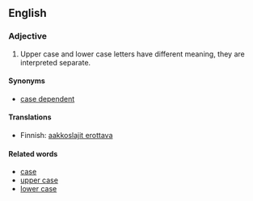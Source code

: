 == English ==

===Adjective===
#Upper case and lower case letters have different meaning, they are interpreted separate.

====Synonyms====
*[[case dependent]]

====Translations====

*Finnish: [[aakkoslajit erottava]]

====Related words====

*[[case]]
*[[upper case]]
*[[lower case]]